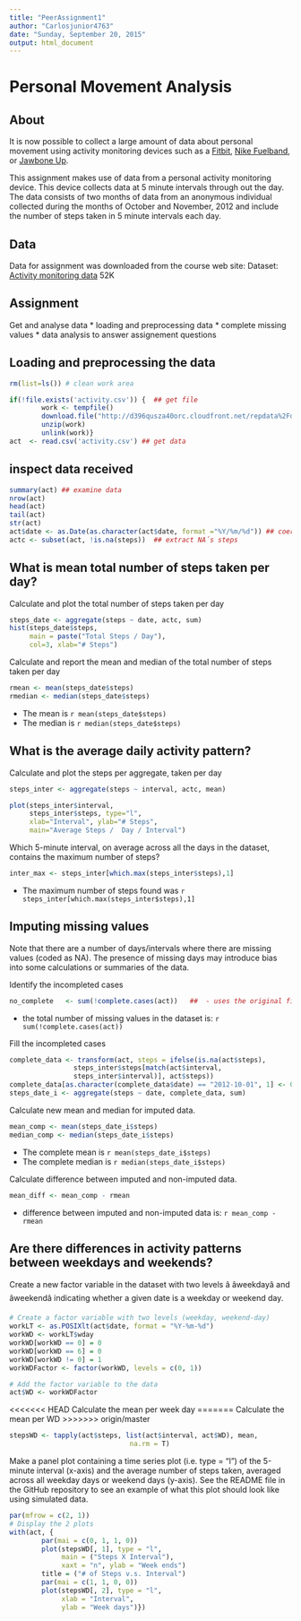 ```yaml
---
title: "PeerAssignment1"
author: "Carlosjunior4763"
date: "Sunday, September 20, 2015"
output: html_document
---
```


# Personal Movement Analysis

## About
It is now possible to collect a large amount of data about personal movement using activity monitoring devices such as a [Fitbit](https://www.fitbit.com/), [Nike Fuelband](http://www.nike.com/us/en_us/c/nikeplus-fuel), or [Jawbone Up](https://jawbone.com/up/app). 

This assignment makes use of data from a personal activity monitoring device. This device collects data at 5 minute intervals through out the day. The data consists of two months of data from an anonymous individual collected during the months of October and November, 2012 and include the number of steps taken in 5 minute intervals each day.

## Data
Data for assignment was downloaded from the course web site:
Dataset: [Activity monitoring data](http://d396qusza40orc.cloudfront.net/repdata%2Fdata%2Factivity.zip) 52K


## Assignment
Get and analyse data
* loading and preprocessing data
* complete missing values
* data analysis to answer assignement questions

## Loading and preprocessing the data

```r
rm(list=ls()) # clean work area

if(!file.exists('activity.csv')) {  ## get file
        work <- tempfile()
        download.file("http://d396qusza40orc.cloudfront.net/repdata%2Fdata%2Factivity.zip",work)
        unzip(work)
        unlink(work)}
act  <- read.csv('activity.csv') ## get data
```

## inspect data received

```r
summary(act) ## examine data
nrow(act)
head(act)
tail(act)
str(act)
act$date <- as.Date(as.character(act$date, format ="%Y/%m/%d")) ## coerse to data format
actc <- subset(act, !is.na(steps))  ## extract NA´s steps
```

## What is mean total number of steps taken per day?

Calculate and plot the total number of steps taken per day

```r
steps_date <- aggregate(steps ~ date, actc, sum)
hist(steps_date$steps, 
     main = paste("Total Steps / Day"), 
     col=3, xlab="# Steps")
```

Calculate and report the mean and median of the total number of steps taken per day

```r
rmean <- mean(steps_date$steps)
rmedian <- median(steps_date$steps)
```
* The mean is  `r mean(steps_date$steps)` 
* The median is `r median(steps_date$steps)`

## What is the average daily activity pattern?

Calculate and plot the steps per aggregate, taken per day

```r
steps_inter <- aggregate(steps ~ interval, actc, mean)

plot(steps_inter$interval,
     steps_inter$steps, type="l", 
     xlab="Interval", ylab="# Steps",
     main="Average Steps /  Day / Interval")
```

Which 5-minute interval, on average across all the days in the dataset, 
contains the maximum number of steps?

```r
inter_max <- steps_inter[which.max(steps_inter$steps),1]
```

* The maximum number of steps found was `r steps_inter[which.max(steps_inter$steps),1]`

## Imputing missing values

Note that there are a number of days/intervals where there are missing values (coded as NA). The presence of missing days may introduce bias into some calculations or summaries of the data.

Identify the incompleted cases
```r
no_complete   <- sum(!complete.cases(act))   ##  - uses the original file with NAs
```

* the total number of missing values in the dataset is: `r sum(!complete.cases(act))`

Fill the incompleted cases
```r
complete_data <- transform(act, steps = ifelse(is.na(act$steps), 
                steps_inter$steps[match(act$interval, 
                steps_inter$interval)], act$steps))
complete_data[as.character(complete_data$date) == "2012-10-01", 1] <- 0
steps_date_i <- aggregate(steps ~ date, complete_data, sum)
```

 Calculate new mean and median for imputed data.
```r
mean_comp <- mean(steps_date_i$steps)
median_comp <- median(steps_date_i$steps)
```

* The complete mean is  `r mean(steps_date_i$steps)` 
* The complete median is `r median(steps_date_i$steps)`

Calculate difference between imputed and non-imputed data.
```r
mean_diff <- mean_comp - rmean
```
* difference between imputed and non-imputed data is: `r mean_comp - rmean`

## Are there differences in activity patterns between weekdays and weekends?


Create a new factor variable in the dataset with two levels â âweekdayâ and âweekendâ indicating whether a given date is a weekday or weekend day.

```r
# Create a factor variable with two levels (weekday, weekend-day)
workLT <- as.POSIXlt(act$date, format = "%Y-%m-%d")
workWD <- workLT$wday
workWD[workWD == 0] = 0
workWD[workWD == 6] = 0
workWD[workWD != 0] = 1
workWDFactor <- factor(workWD, levels = c(0, 1))

# Add the factor variable to the data
act$WD <- workWDFactor
```

<<<<<<< HEAD
Calculate the mean per week day
=======
Calculate the mean per WD
>>>>>>> origin/master
```r
stepsWD <- tapply(act$steps, list(act$interval, act$WD), mean, 
                              na.rm = T)
```

Make a panel plot containing a time series plot (i.e. type = "l") of the 5-minute interval (x-axis) and the average number of steps taken, averaged across all weekday days or weekend days (y-axis). See the README file in the GitHub repository to see an example of what this plot should look like using simulated data.

```r
par(mfrow = c(2, 1))
# Display the 2 plots
with(act, {
        par(mai = c(0, 1, 1, 0))
        plot(stepsWD[, 1], type = "l", 
             main = ("Steps X Interval"), 
             xaxt = "n", ylab = "Week ends")
        title = ("# of Steps v.s. Interval")
        par(mai = c(1, 1, 0, 0))
        plot(stepsWD[, 2], type = "l", 
             xlab = "Interval", 
             ylab = "Week days")})
```


